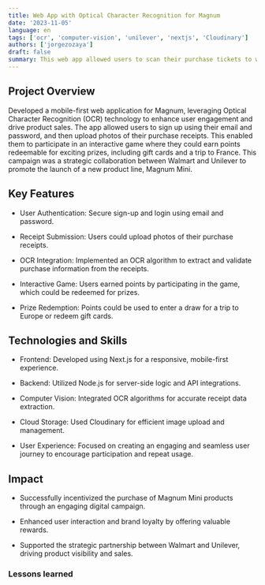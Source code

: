 ```yaml
---
title: Web App with Optical Character Recognition for Magnum
date: '2023-11-05'
language: en
tags: ['ocr', 'computer-vision', 'unilever', 'nextjs', 'Cloudinary']
authors: ['jorgezozaya']
draft: false
summary: This web app allowed users to scan their purchase tickets to win points and redeem them for prizes.
---
```



## Project Overview

Developed a mobile-first web application for Magnum, leveraging Optical Character Recognition (OCR) technology to enhance user engagement and drive product sales. The app allowed users to sign up using their email and password, and then upload photos of their purchase receipts. This enabled them to participate in an interactive game where they could earn points redeemable for exciting prizes, including gift cards and a trip to France. This campaign was a strategic collaboration between Walmart and Unilever to promote the launch of a new product line, Magnum Mini.


## Key Features

+ User Authentication: Secure sign-up and login using email and password.

+ Receipt Submission: Users could upload photos of their purchase receipts.

+ OCR Integration: Implemented an OCR algorithm to extract and validate purchase information from the receipts.

+ Interactive Game: Users earned points by participating in the game, which could be redeemed for prizes.

+ Prize Redemption: Points could be used to enter a draw for a trip to Europe or redeem gift cards.


## Technologies and Skills

+ Frontend: Developed using Next.js for a responsive, mobile-first experience.

+ Backend: Utilized Node.js for server-side logic and API integrations.

+ Computer Vision: Integrated OCR algorithms for accurate receipt data extraction.

+ Cloud Storage: Used Cloudinary for efficient image upload and management.

+ User Experience: Focused on creating an engaging and seamless user journey to encourage participation and repeat usage.


## Impact

+ Successfully incentivized the purchase of Magnum Mini products through an engaging digital campaign.

+ Enhanced user interaction and brand loyalty by offering valuable rewards.

+ Supported the strategic partnership between Walmart and Unilever, driving product visibility and sales.




### Lessons learned

